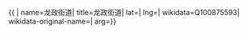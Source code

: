 {{ {{{1|PRC admin/showdata}}}|
name=龙政街道|
title=龙政街道|
lat=|
lng=|
wikidata=Q100875593|
wikidata-original-name=|
arg={{{arg|}}}}}